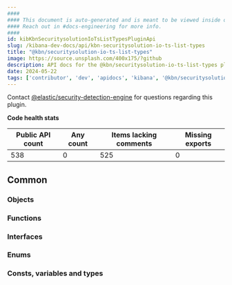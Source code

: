 ```yaml
---
####
#### This document is auto-generated and is meant to be viewed inside our experimental, new docs system.
#### Reach out in #docs-engineering for more info.
####
id: kibKbnSecuritysolutionIoTsListTypesPluginApi
slug: /kibana-dev-docs/api/kbn-securitysolution-io-ts-list-types
title: "@kbn/securitysolution-io-ts-list-types"
image: https://source.unsplash.com/400x175/?github
description: API docs for the @kbn/securitysolution-io-ts-list-types plugin
date: 2024-05-22
tags: ['contributor', 'dev', 'apidocs', 'kibana', '@kbn/securitysolution-io-ts-list-types']
---
```




Contact [@elastic/security-detection-engine](https://github.com/orgs/elastic/teams/security-detection-engine) for questions regarding this plugin.

**Code health stats**

| Public API count  | Any count | Items lacking comments | Missing exports |
|-------------------|-----------|------------------------|-----------------|
| 538 | 0 | 525 | 0 |

## Common

### Objects
<DocDefinitionList data={kbnSecuritysolutionIoTsListTypesObj.common.objects}/>

### Functions
<DocDefinitionList data={kbnSecuritysolutionIoTsListTypesObj.common.functions}/>

### Interfaces
<DocDefinitionList data={kbnSecuritysolutionIoTsListTypesObj.common.interfaces}/>

### Enums
<DocDefinitionList data={kbnSecuritysolutionIoTsListTypesObj.common.enums}/>

### Consts, variables and types
<DocDefinitionList data={kbnSecuritysolutionIoTsListTypesObj.common.misc}/>

